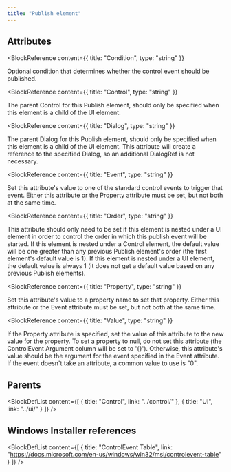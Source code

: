 ```yaml
---
title: "Publish element"
---
```






## Attributes

<BlockWrapper>

  <BlockReference
    content={{
      title: "Condition",
      type: "string"
    }}
  >
  Optional condition that determines whether the control event should be published.
  </BlockReference>

  <BlockReference
    content={{
      title: "Control",
      type: "string"
    }}
  >
  The parent Control for this Publish element, should only be specified when this element is a child of the UI element.
  </BlockReference>

  <BlockReference
    content={{
      title: "Dialog",
      type: "string"
    }}
  >
  The parent Dialog for this Publish element, should only be specified when this element is a child of the UI element.
   This attribute will create a reference to the specified Dialog, so an additional DialogRef is not necessary.
  </BlockReference>

  <BlockReference
    content={{
      title: "Event",
      type: "string"
    }}
  >
  Set this attribute's value to one of the standard control events to trigger that event.
   Either this attribute or the Property attribute must be set, but not both at the same time.
  </BlockReference>

  <BlockReference
    content={{
      title: "Order",
      type: "string"
    }}
  >
  This attribute should only need to be set if this element is nested under a UI element in order to
   control the order in which this publish event will be started.
   If this element is nested under a Control element, the default value will be one greater than any
   previous Publish element's order (the first element's default value is 1).
   If this element is nested under a UI element, the default value is always 1 (it does not get a
   default value based on any previous Publish elements).
  </BlockReference>

  <BlockReference
    content={{
      title: "Property",
      type: "string"
    }}
  >
  Set this attribute's value to a property name to set that property.
   Either this attribute or the Event attribute must be set, but not both at the same time.
  </BlockReference>

  <BlockReference
    content={{
      title: "Value",
      type: "string"
    }}
  >
  If the Property attribute is specified, set the value of this attribute to the new value for the property.
   To set a property to null, do not set this attribute (the ControlEvent Argument column will be set to '\{}').
   Otherwise, this attribute's value should be the argument for the event specified in the Event attribute.
   If the event doesn't take an attribute, a common value to use is "0".
  </BlockReference>

</BlockWrapper>


## Parents

<BlockDefList content={[
    {
      title: "Control",
      link: "../control/"
    },
    {
      title: "UI",
      link: "../ui/"
    }
  ]}
/>

## Windows Installer references

<BlockDefList content={[
    {
      title: "ControlEvent Table",
      link: "https://docs.microsoft.com/en-us/windows/win32/msi/controlevent-table"
    }
  ]}
/>
